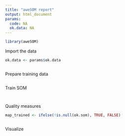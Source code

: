 ```yaml
---
title: "aweSOM report"
output: html_document
params:
  code: NA
  ok.data: NA
---
```


```r
library(aweSOM)
```

Import the data
```r
ok.data <- params$ok.data
```

```r
```

Prepare training data
```r
```

Train SOM
```r
```

```r
```

Quality measures
```r
map_trained <- ifelse(!is.null(ok.som), TRUE, FALSE)
```

```r
```

Visualize 
```r
```

